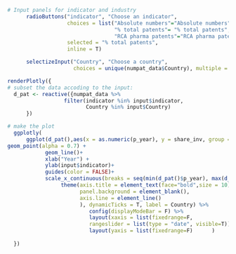 ```r


# Input panels for indicator and industry
      radioButtons("indicator", "Choose an indicator",
                   choices = list("Absolute numbers"="Absolute numbers",
                                  "% total patents"= "% total patents", 
                                  "RCA pharma patents"="RCA pharma patents"),
                   selected = "% total patents", 
                   inline = T)

      selectizeInput("Country", "Choose a country",
                     choices = unique(numpat_data$Country), multiple = TRUE, selected = "Switzerland")

renderPlotly({
# subset the data accoding to the input:
  d_pat <- reactive({numpat_data %>%
                  filter(indicator %in% input$indicator,
                         Country %in% input$Country)
      }) 

# make the plot
  ggplotly(  
      ggplot(d_pat(),aes(x = as.numeric(p_year), y = share_inv, group = country, colour = country, label = Country)) +
geom_point(alpha = 0.7) +  
            geom_line()+
            xlab("Year") + 
            ylab(input$indicator)+
            guides(color = FALSE)+
            scale_x_continuous(breaks = seq(min(d_pat()$p_year), max(d_pat()$p_year), by = 5)) +
                 theme(axis.title = element_text(face="bold",size = 10),
                       panel.background = element_blank(),
                       axis.line = element_line()
                       ), dynamicTicks = T, label = Country) %>%
                          config(displayModeBar = F) %>%
                          layout(xaxis = list(fixedrange=F, 
                          rangeslider = list(type = "date", visible=T))) %>%
                          layout(yaxis = list(fixedrange=F)      )
    
  })

```
